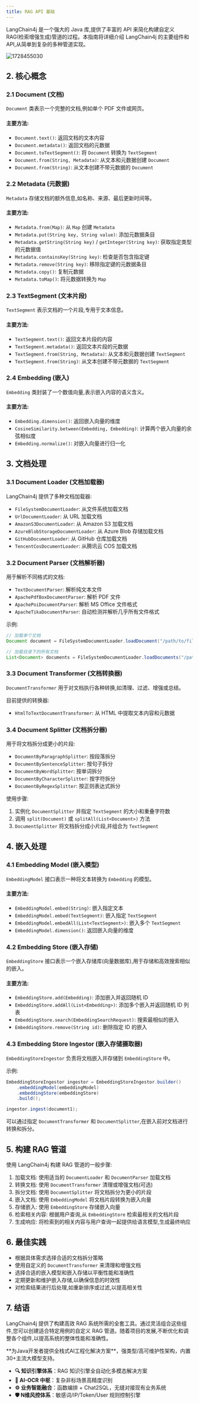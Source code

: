 ```yaml
---
title: RAG API 基础
---
```


LangChain4j 是一个强大的 Java 库,提供了丰富的 API 来简化构建自定义 RAG(检索增强生成)管道的过程。本指南将详细介绍 LangChain4j 的主要组件和 API,从简单到复杂的多种管道实现。


<img src='https://minio.pigx.top/oss/202410/1728455030.png' alt='1728455030'/>

## 2. 核心概念

### 2.1 Document (文档)

`Document` 类表示一个完整的文档,例如单个 PDF 文件或网页。

#### 主要方法:
- `Document.text()`: 返回文档的文本内容
- `Document.metadata()`: 返回文档的元数据
- `Document.toTextSegment()`: 将 `Document` 转换为 `TextSegment`
- `Document.from(String, Metadata)`: 从文本和元数据创建 `Document`
- `Document.from(String)`: 从文本创建不带元数据的 `Document`

### 2.2 Metadata (元数据)

`Metadata` 存储文档的额外信息,如名称、来源、最后更新时间等。

#### 主要方法:
- `Metadata.from(Map)`: 从 `Map` 创建 `Metadata`
- `Metadata.put(String key, String value)`: 添加元数据条目
- `Metadata.getString(String key)` / `getInteger(String key)`: 获取指定类型的元数据值
- `Metadata.containsKey(String key)`: 检查是否包含指定键
- `Metadata.remove(String key)`: 移除指定键的元数据条目
- `Metadata.copy()`: 复制元数据
- `Metadata.toMap()`: 将元数据转换为 `Map`

### 2.3 TextSegment (文本片段)

`TextSegment` 表示文档的一个片段,专用于文本信息。

#### 主要方法:
- `TextSegment.text()`: 返回文本片段的内容
- `TextSegment.metadata()`: 返回文本片段的元数据
- `TextSegment.from(String, Metadata)`: 从文本和元数据创建 `TextSegment`
- `TextSegment.from(String)`: 从文本创建不带元数据的 `TextSegment`

### 2.4 Embedding (嵌入)

`Embedding` 类封装了一个数值向量,表示嵌入内容的语义含义。

#### 主要方法:
- `Embedding.dimension()`: 返回嵌入向量的维度
- `CosineSimilarity.between(Embedding, Embedding)`: 计算两个嵌入向量的余弦相似度
- `Embedding.normalize()`: 对嵌入向量进行归一化

## 3. 文档处理

### 3.1 Document Loader (文档加载器)

LangChain4j 提供了多种文档加载器:
- `FileSystemDocumentLoader`: 从文件系统加载文档
- `UrlDocumentLoader`: 从 URL 加载文档
- `AmazonS3DocumentLoader`: 从 Amazon S3 加载文档
- `AzureBlobStorageDocumentLoader`: 从 Azure Blob 存储加载文档
- `GitHubDocumentLoader`: 从 GitHub 仓库加载文档
- `TencentCosDocumentLoader`: 从腾讯云 COS 加载文档

### 3.2 Document Parser (文档解析器)

用于解析不同格式的文档:
- `TextDocumentParser`: 解析纯文本文件
- `ApachePdfBoxDocumentParser`: 解析 PDF 文件
- `ApachePoiDocumentParser`: 解析 MS Office 文件格式
- `ApacheTikaDocumentParser`: 自动检测并解析几乎所有文件格式

示例:
```java
// 加载单个文档
Document document = FileSystemDocumentLoader.loadDocument("/path/to/file.txt", new TextDocumentParser());

// 加载目录下的所有文档
List<Document> documents = FileSystemDocumentLoader.loadDocuments("/path/to/directory", new TextDocumentParser());
```

### 3.3 Document Transformer (文档转换器)

`DocumentTransformer` 用于对文档执行各种转换,如清理、过滤、增强或总结。

目前提供的转换器:
- `HtmlToTextDocumentTransformer`: 从 HTML 中提取文本内容和元数据

### 3.4 Document Splitter (文档拆分器)

用于将文档拆分成更小的片段:
- `DocumentByParagraphSplitter`: 按段落拆分
- `DocumentBySentenceSplitter`: 按句子拆分
- `DocumentByWordSplitter`: 按单词拆分
- `DocumentByCharacterSplitter`: 按字符拆分
- `DocumentByRegexSplitter`: 按正则表达式拆分

使用步骤:
1. 实例化 `DocumentSplitter` 并指定 `TextSegment` 的大小和重叠字符数
2. 调用 `split(Document)` 或 `splitAll(List<Document>)` 方法
3. `DocumentSplitter` 将文档拆分成小片段,并组合为 `TextSegment`

## 4. 嵌入处理

### 4.1 Embedding Model (嵌入模型)

`EmbeddingModel` 接口表示一种将文本转换为 `Embedding` 的模型。

#### 主要方法:
- `EmbeddingModel.embed(String)`: 嵌入指定文本
- `EmbeddingModel.embed(TextSegment)`: 嵌入指定 `TextSegment`
- `EmbeddingModel.embedAll(List<TextSegment>)`: 嵌入多个 `TextSegment`
- `EmbeddingModel.dimension()`: 返回嵌入向量的维度

### 4.2 Embedding Store (嵌入存储)

`EmbeddingStore` 接口表示一个嵌入存储库(向量数据库),用于存储和高效搜索相似的嵌入。

#### 主要方法:
- `EmbeddingStore.add(Embedding)`: 添加嵌入并返回随机 ID
- `EmbeddingStore.addAll(List<Embedding>)`: 添加多个嵌入并返回随机 ID 列表
- `EmbeddingStore.search(EmbeddingSearchRequest)`: 搜索最相似的嵌入
- `EmbeddingStore.remove(String id)`: 删除指定 ID 的嵌入

### 4.3 Embedding Store Ingestor (嵌入存储摄取器)

`EmbeddingStoreIngestor` 负责将文档嵌入并存储到 `EmbeddingStore` 中。

示例:
```java
EmbeddingStoreIngestor ingestor = EmbeddingStoreIngestor.builder()
    .embeddingModel(embeddingModel)
    .embeddingStore(embeddingStore)
    .build();

ingestor.ingest(document1);
```

可以通过指定 `DocumentTransformer` 和 `DocumentSplitter`,在嵌入前对文档进行转换和拆分。

## 5. 构建 RAG 管道

使用 LangChain4j 构建 RAG 管道的一般步骤:

1. 加载文档: 使用适当的 `DocumentLoader` 和 `DocumentParser` 加载文档
2. 转换文档: 使用 `DocumentTransformer` 清理或增强文档(可选)
3. 拆分文档: 使用 `DocumentSplitter` 将文档拆分为更小的片段
4. 嵌入文档: 使用 `EmbeddingModel` 将文档片段转换为嵌入向量
5. 存储嵌入: 使用 `EmbeddingStore` 存储嵌入向量
6. 检索相关内容: 根据用户查询,从 `EmbeddingStore` 检索最相关的文档片段
7. 生成响应: 将检索到的相关内容与用户查询一起提供给语言模型,生成最终响应

## 6. 最佳实践

- 根据具体需求选择合适的文档拆分策略
- 使用自定义的 `DocumentTransformer` 来清理和增强文档
- 选择合适的嵌入模型和嵌入存储以平衡性能和准确性
- 定期更新和维护嵌入存储,以确保信息的时效性
- 对检索结果进行后处理,如重新排序或过滤,以提高相关性

## 7. 结语

LangChain4j 提供了构建高效 RAG 系统所需的全套工具。通过灵活组合这些组件,您可以创建适合特定用例的自定义 RAG 管道。随着项目的发展,不断优化和调整各个组件,以提高系统的整体性能和准确性。

<Card title="PIG AI应用开发平台 | 适合中大型企业构建自主可控的AI中台" icon="link" href="https://ai.pig4cloud.com">
**为Java开发者提供全栈式AI工程化解决方案**，强类型/高可维护性架构，内置30+主流大模型支持。

- **🔍 知识引擎体系**：RAG 知识引擎全自动化多模态解决方案
- **📝 AI-OCR 中枢**：复杂非标场景高精度识别
- **⚙️ 业务智能融合**：函数编排 + Chat2SQL，无缝对接现有业务系统
- **🛡️ N维风控体系**：敏感词/IP/Token/User 规则控制引擎
</Card>